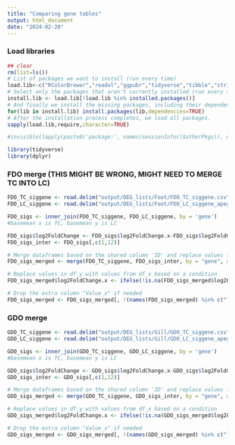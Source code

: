```yaml
---
title: "Comparing gene tables"
output: html_document
date: "2024-02-20"
---
```


### Load libraries
```r
## clear
rm(list=ls())
# List of packages we want to install (run every time)
load.lib<-c("RColorBrewer","readxl","ggpubr","tidyverse","tibble","stringr","beepr","gplots")
# Select only the packages that aren't currently installed (run every time)
install.lib <- load.lib[!load.lib %in% installed.packages()]
# And finally we install the missing packages, including their dependency.
for(lib in install.lib) install.packages(lib,dependencies=TRUE)
# After the installation process completes, we load all packages.
sapply(load.lib,require,character=TRUE)

#invisible(lapply(paste0('package:', names(sessionInfo()$otherPkgs)), detach, character.only=TRUE, unload=TRUE))

library(tidyverse)
library(dplyr)
```

### FDO merge (THIS MIGHT BE WRONG, MIGHT NEED TO MERGE TC INTO LC)
```r
FDO_TC_siggene <- read.delim("output/DEG_lists/Foot/FDO_TC_siggene.csv", sep = " ", header = TRUE)
FDO_LC_siggene <- read.delim("output/DEG_lists/Foot/FDO_LC_siggene_apeglm.csv", sep = " ", header = TRUE)

FDO_sigs <- inner_join(FDO_TC_siggene, FDO_LC_siggene, by = 'gene')
#basemean x is TC, basemean y is LC

FDO_sigs$log2FoldChange <- FDO_sigs$log2FoldChange.x-FDO_sigs$log2FoldChange.y
FDO_sigs_inter <- FDO_sigs[,c(1,12)]

# Merge dataframes based on the shared column 'ID' and replace values from df2 into df1
FDO_sigs_merged <- merge(FDO_TC_siggene, FDO_sigs_inter, by = "gene", all.x = TRUE)

# Replace values in df_y with values from df_x based on a condition
FDO_sigs_merged$log2FoldChange.x <- ifelse(!is.na(FDO_sigs_merged$log2FoldChange.y) , FDO_sigs_merged$log2FoldChange.y, FDO_sigs_merged$log2FoldChange.x)

# Drop the extra column "Value_x" if needed
FDO_sigs_merged <- FDO_sigs_merged[, !(names(FDO_sigs_merged) %in% c("log2FoldChange.y"))]

```

### GDO merge
```r
GDO_TC_siggene <- read.delim("output/DEG_lists/Gill/GDO_TC_siggene.csv", sep = " ", header = TRUE)
GDO_LC_siggene <- read.delim("output/DEG_lists/Gill/GDO_LC_siggene_apeglm.csv", sep = " ", header = TRUE)

GDO_sigs <- inner_join(GDO_TC_siggene, GDO_LC_siggene, by = 'gene')
#basemean x is TC, basemean y is LC

GDO_sigs$log2FoldChange <- GDO_sigs$log2FoldChange.x-GDO_sigs$log2FoldChange.y
GDO_sigs_inter <- GDO_sigs[,c(1,12)]

# Merge dataframes based on the shared column 'ID' and replace values from df2 into df1
GDO_sigs_merged <- merge(GDO_TC_siggene, GDO_sigs_inter, by = "gene", all.x = TRUE)

# Replace values in df_y with values from df_x based on a condition
GDO_sigs_merged$log2FoldChange.x <- ifelse(!is.na(GDO_sigs_merged$log2FoldChange.y) , GDO_sigs_merged$log2FoldChange.y, GDO_sigs_merged$log2FoldChange.x)

# Drop the extra column "Value_x" if needed
GDO_sigs_merged <- GDO_sigs_merged[, !(names(GDO_sigs_merged) %in% c("log2FoldChange.y"))]

```

